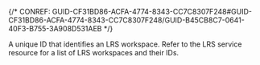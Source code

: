 

{/* CONREF: GUID-CF31BD86-ACFA-4774-8343-CC7C8307F248#GUID-CF31BD86-ACFA-4774-8343-CC7C8307F248/GUID-B45CB8C7-0641-40F3-B755-3A908D531AEB  */}

A unique ID that identifies an LRS workspace. Refer to the LRS service resource for a list of LRS workspaces and their IDs.

